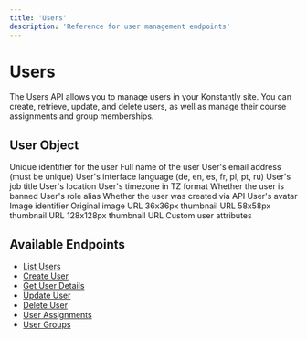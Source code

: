 ```yaml
---
title: 'Users'
description: 'Reference for user management endpoints'
---
```


# Users

The Users API allows you to manage users in your Konstantly site. You can create, retrieve, update, and delete users, as well as manage their course assignments and group memberships.

## User Object

<ResponseField name="User" type="object">
    <Expandable title="Properties">
        <ResponseField name="id" type="string">
            Unique identifier for the user
        </ResponseField>
        <ResponseField name="name" type="string">
            Full name of the user
        </ResponseField>
        <ResponseField name="email" type="string">
            User's email address (must be unique)
        </ResponseField>
        <ResponseField name="language" type="string">
            User's interface language (de, en, es, fr, pl, pt, ru)
        </ResponseField>
        <ResponseField name="occupation" type="string" optional>
            User's job title
        </ResponseField>
        <ResponseField name="location" type="string" optional>
            User's location
        </ResponseField>
        <ResponseField name="timezone" type="string">
            User's timezone in TZ format
        </ResponseField>
        <ResponseField name="isBanned" type="boolean">
            Whether the user is banned
        </ResponseField>
        <ResponseField name="role" type="string">
            User's role alias
        </ResponseField>
        <ResponseField name="fromApi" type="boolean">
            Whether the user was created via API
        </ResponseField>
        <ResponseField name="image" type="object" optional>
            User's avatar
            <Expandable title="Image properties">
                <ResponseField name="id" type="integer">
                    Image identifier
                </ResponseField>
                <ResponseField name="original" type="string">
                    Original image URL
                </ResponseField>
                <ResponseField name="mini" type="string">
                    36x36px thumbnail URL
                </ResponseField>
                <ResponseField name="xSmall" type="string">
                    58x58px thumbnail URL
                </ResponseField>
                <ResponseField name="small" type="string">
                    128x128px thumbnail URL
                </ResponseField>
            </Expandable>
        </ResponseField>
        <ResponseField name="attributes" type="object" optional>
            Custom user attributes
        </ResponseField>
    </Expandable>
</ResponseField>

## Available Endpoints

- [List Users](/api-reference/users/get-users)
- [Create User](/api-reference/users/create-user)
- [Get User Details](/api-reference/users/get-user)
- [Update User](/api-reference/users/update-user)
- [Delete User](/api-reference/users/delete-user)
- [User Assignments](/api-reference/users/assignments)
- [User Groups](/api-reference/users/groups)